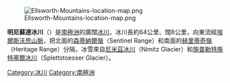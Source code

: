 [[File:Ellsworth-Mountains-location-map.png|thumb]]

'''明尼蘇達冰川'''（{{lang-en|Minnesota Glacier}}）是[[南極洲|南極洲]]的廣闊[[冰川|冰川]]，冰川長約64公里、闊8公里，向東流經[[埃爾斯沃思山脈|埃爾斯沃思山脈]]，把北面的[[森蒂納爾嶺|森蒂納爾嶺]]（Sentinel Range）和南面的[[赫里蒂奇嶺|赫里蒂奇嶺]]（Heritage Range）分隔，冰雪來自[[尼米茲冰川|尼米茲冰川]]（Nimitz Glacier）和[[施普勒特施特塞爾冰川|施普勒特施特塞爾冰川]]（Splettstoesser Glacier）。

{{coord|79|00|S|83|00|W|type:glacier_region:AQ|display=title}}

{{DEFAULTSORT:Minnesota Glacier}}
[[Category:冰川|Category:冰川]]
[[Category:南極洲|Category:南極洲]]


{{EllsworthLand-geo-stub}}